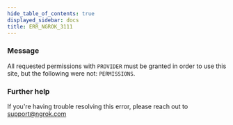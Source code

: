 ```yaml
---
hide_table_of_contents: true
displayed_sidebar: docs
title: ERR_NGROK_3111
---
```




### Message

All requested permissions with `PROVIDER` must be granted in order to use this site, but the following were not: `PERMISSIONS`.

<ErrorDetails error="err_ngrok_3111" />

### Further help

If you're having trouble resolving this error, please reach out to [support@ngrok.com](mailto:support@ngrok.com?subject=Help%20with%20ERR_NGROK_3111)
